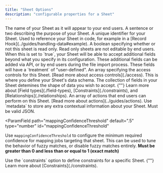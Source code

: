 ```yaml
---
title: "Sheet Options"
description: "configurable properties for a Sheet"
---
```


<ParamField path="name" type="string" required>
  The name of your Sheet as it will appear to your end users.
</ParamField>

<ParamField path="description" type="string">
  A sentence or two describing the purpose of your Sheet.
</ParamField>

<ParamField path="slug" type="string">
  A unique identifier for your Sheet. Used to reference your Sheet in code, for
  example in a [Record Hook](../guides/handling-data#example).
</ParamField>

<ParamField path="readonly" type="boolean">
  A boolean specifying whether or not this sheet is read only. Read only sheets
  are not editable by end users.
</ParamField>

<ParamField path="allowAdditionalFields" type="boolean">
  When this is set to `true`, your Sheet will be able to accept additional
  fields beyond what you specify in its configuration. These additional fields
  can be added via API, or by end users during the file import process. These
  fields will have a `treatment` of "user-defined".
</ParamField>

<ParamField path="access" type="array">
  An array specifying the access controls for this Sheet. [Read more about
  access controls](./access).
</ParamField>

<ParamField path="fields" type="array" required>
  This is where you define your Sheet's data schema. The collection of fields in
  your Sheet detemines the shape of data you wish to accept.
  {""}
  Learn more about [Field types](./field-types), [Constraints](./constraints),
  and [Relationships](./relationships).
</ParamField>

<ParamField path="actions" type="array">
  An array of actions that end users can perform on this Sheet. [Read more about
  actions](../guides/actions).
</ParamField>

<ParamField path="metadata" type="object">
  Use `metadata` to store any extra contextual information about your Sheet.
  Must be valid JSON.
</ParamField>

<ParamField
  path="mappingConfidenceThreshold"
  default=".5"
  type="number"
  id="mappingConfidenceThreshold"
>
  Use `mappingConfidenceThreshold` to configure the minimum required confidence
  for mapping jobs targeting that sheet. This can be used to tune the behavior
  of fuzzy matches, or disable fuzzy matches entirely. **Must be greater than 0
  and less than or equal to 1 (exact match)**
</ParamField>

<ParamField path="constraints" type="array">
  Use the `constraints` option to define constraints for a specific Sheet.
  {""}
  Learn more about [Constraints](./constraints).
</ParamField>





